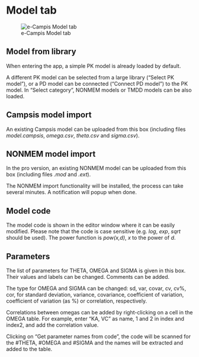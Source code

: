 # Model tab

![e-Campis Model tab](ecampsis_model_tab.png)

## Model from library
When entering the app, a simple PK model is already loaded by default.

A different PK model can be selected from a large library ("Select PK model"), or a PD model can be connected ("Connect PD model") to the PK model. In "Select category", NONMEM models or TMDD models can be also loaded.

## Campsis model import
An existing Campsis model can be uploaded from this box (including files *model.campsis*, *omega.csv*, *theta.csv* and *sigma.csv*). 

## NONMEM model import
In the pro version, an existing NONMEM model can be uploaded from this box (including files *.mod* and *.ext*).

The NONMEM import functionality will be installed, the process can take several minutes. A notification will popup when done.

## Model code
The model code is shown in the editor window where it can be easily modified. Please note that the code is case sensitive (e.g. *log*, *exp*, *sqrt* should be used). The power function is *pow(x,d)*, *x* to the power of *d*.

## Parameters
The list of parameters for THETA, OMEGA and SIGMA is given in this box. Their values and labels can be changed. Comments can be added.

The type for OMEGA and SIGMA can be changed: sd, var, covar, cv, cv%, cor, for standard deviation, variance, covariance, coefficient of variation, coefficient of variation (as %) or correlation, respectively.

Correlations between omegas can be added by right-clicking on a cell in the OMEGA table. For example, enter "KA, VC" as name, 1 and 2 in index and index2, and add the correlation value.

Clicking on "Get parameter names from code", the code will be scanned for the #THETA, #OMEGA and #SIGMA and the names will be extracted and added to the table.
